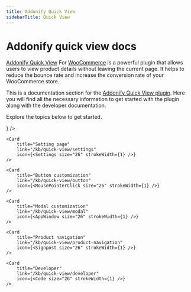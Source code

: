 ```yaml
---
title: Addonify Quick View
sidebarTitle: Quick View
---
```




# Addonify quick view docs

[Addonify Quick View](https://addonify.com/product/addonify-quick-view-for-woocommerce/) For [WooCommerce](https://woocommerce.com) is a powerful plugin that allows users to view product details without leaving the current page. It helps to reduce the bounce rate and increase the conversion rate of your WooCommerce store.

This is a documentation section for the [Addonify Quick View plugin](https://addonify.com/product/addonify-quick-view-for-woocommerce/). Here you will find all the necessary information to get started with the plugin along with the developer documentation. 

Explore the topics below to get started.

<Cards>
	<Card 
		title="Installation" 
		link="/kb/quick-view/installation" 
		icon={<Cable size="26" strokeWidth={1} />} 
	/>

	<Card 
		title="Setting page" 
		link="/kb/quick-view/settings" 
		icon={<Settings size="26" strokeWidth={1} />} 
	/>

	<Card 
		title="Button customization" 
		link="/kb/quick-view/button" 
		icon={<MousePointerClick size="26" strokeWidth={1} />} 
	/>

	<Card 
		title="Modal customization" 
		link="/kb/quick-view/modal" 
		icon={<AppWindow size="26" strokeWidth={1} />} 
	/>

	<Card 
		title="Product navigation" 
		link="/kb/quick-view/product-navigation" 
		icon={<Signpost size="26" strokeWidth={1} />} 
	/>

	<Card 
		title="Developer" 
		link="/kb/quick-view/developer" 
		icon={<Code size="26" strokeWidth={1} />} 
	/>
</Cards>